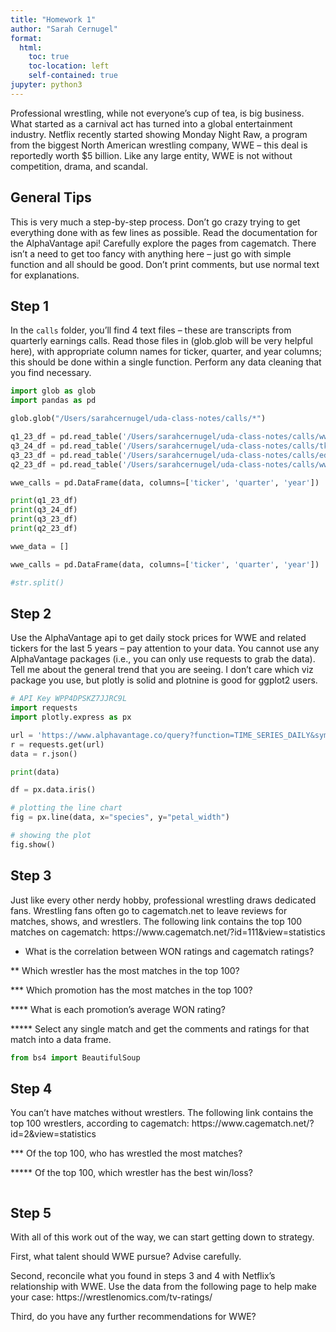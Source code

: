 ---
title: "Homework 1"
author: "Sarah Cernugel"
format:
  html:
    toc: true
    toc-location: left
    self-contained: true
jupyter: python3
---

Professional wrestling, while not everyone's cup of tea, is big business. What started as a carnival act has turned into a global entertainment industry. Netflix recently started showing Monday Night Raw, a program from the biggest North American wrestling company, WWE -- this deal is reportedly worth \$5 billion. Like any large entity, WWE is not without competition, drama, and scandal. 

## General Tips

This is very much a step-by-step process. Don't go crazy trying to get everything done with as few lines as possible. Read the documentation for the AlphaVantage api! Carefully explore the pages from cagematch. There isn't a need to get too fancy with anything here -- just go with simple function and all should be good. Don't print comments, but use normal text for explanations.

## Step 1

In the `calls` folder, you'll find 4 text files -- these are transcripts from quarterly earnings calls. Read those files in (glob.glob will be very helpful here), with appropriate column names for ticker, quarter, and year columns; this should be done within a single function. Perform any data cleaning that you find necessary. 

```{python}
import glob as glob
import pandas as pd

glob.glob("/Users/sarahcernugel/uda-class-notes/calls/*")

q1_23_df = pd.read_table('/Users/sarahcernugel/uda-class-notes/calls/wwe_q1_2023.txt')
q3_24_df = pd.read_table('/Users/sarahcernugel/uda-class-notes/calls/tko_q3_2024.txt')
q3_23_df = pd.read_table('/Users/sarahcernugel/uda-class-notes/calls/edr_q3_2023.txt')
q2_23_df = pd.read_table('/Users/sarahcernugel/uda-class-notes/calls/wwe_q2_2023.txt')

wwe_calls = pd.DataFrame(data, columns=['ticker', 'quarter', 'year'])

print(q1_23_df)
print(q3_24_df)
print(q3_23_df)
print(q2_23_df)

wwe_data = []

wwe_calls = pd.DataFrame(data, columns=['ticker', 'quarter', 'year'])

#str.split()

```

## Step 2

Use the AlphaVantage api to get daily stock prices for WWE and related tickers for the last 5 years -- pay attention to your data. You cannot use any AlphaVantage packages (i.e., you can only use requests to grab the data). Tell me about the general trend that you are seeing. I don't care which viz package you use, but plotly is solid and plotnine is good for ggplot2 users.

```{python}
# API Key WPP4DPSKZ7JJRC9L
import requests 
import plotly.express as px 

url = 'https://www.alphavantage.co/query?function=TIME_SERIES_DAILY&symbol=IBM&apikey=WPP4DPSKZ7JJRC9L'
r = requests.get(url)
data = r.json()

print(data)

df = px.data.iris() 

# plotting the line chart
fig = px.line(data, x="species", y="petal_width") 

# showing the plot
fig.show()

```

## Step 3

Just like every other nerdy hobby, professional wrestling draws dedicated fans. Wrestling fans often go to cagematch.net to leave reviews for matches, shows, and wrestlers. The following link contains the top 100 matches on cagematch: https://www.cagematch.net/?id=111&view=statistics

* What is the correlation between WON ratings and cagematch ratings?

** Which wrestler has the most matches in the top 100?

*** Which promotion has the most matches in the top 100? 

**** What is each promotion's average WON rating?

***** Select any single match and get the comments and ratings for that match into a data frame.

```{python}
from bs4 import BeautifulSoup

```

## Step 4

You can't have matches without wrestlers. The following link contains the top 100 wrestlers, according to cagematch: https://www.cagematch.net/?id=2&view=statistics

*** Of the top 100, who has wrestled the most matches?

***** Of the top 100, which wrestler has the best win/loss?

```{python}

```

## Step 5

With all of this work out of the way, we can start getting down to strategy.

First, what talent should WWE pursue? Advise carefully.

Second, reconcile what you found in steps 3 and 4 with Netflix's relationship with WWE. Use the data from the following page to help make your case: https://wrestlenomics.com/tv-ratings/

Third, do you have any further recommendations for WWE?